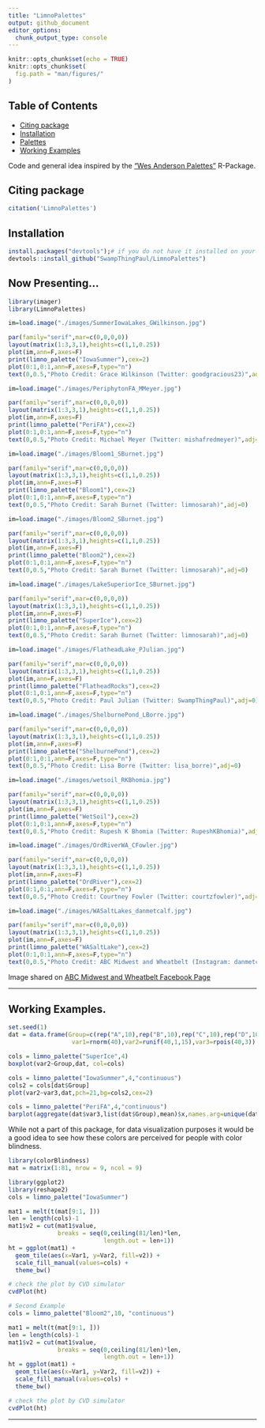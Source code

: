 ```yaml
---
title: "LimnoPalettes"
output: github_document
editor_options: 
  chunk_output_type: console
---
```


```r
knitr::opts_chunk$set(echo = TRUE)
knitr::opts_chunk$set(
  fig.path = "man/figures/"
)
```

## Table of Contents

* [Citing package](#cite)
* [Installation](#install)
* [Palettes](#examp)
* [Working Examples](#workexamp)

Code and general idea inspired by the ["Wes Anderson Palettes"](https://github.com/karthik/wesanderson) R-Package.

## Citing package <a name="cite"></a>

```r
citation('LimnoPalettes')
```

## Installation <a name="install"></a>

```r
install.packages("devtools");# if you do not have it installed on your PC
devtools::install_github("SwampThingPaul/LimnoPalettes")
```


## Now Presenting... <a name="examp"></a>

```r
library(imager)
library(LimnoPalettes)

im=load.image("./images/SummerIowaLakes_GWilkinson.jpg")

par(family="serif",mar=c(0,0,0,0))
layout(matrix(1:3,3,1),heights=c(1,1,0.25))
plot(im,ann=F,axes=F)
print(limno_palette("IowaSummer"),cex=2)
plot(0:1,0:1,ann=F,axes=F,type="n")
text(0,0.5,"Photo Credit: Grace Wilkinson (Twitter: goodgracious23)",adj=0)
```

```r
im=load.image("./images/PeriphytonFA_MMeyer.jpg")

par(family="serif",mar=c(0,0,0,0))
layout(matrix(1:3,3,1),heights=c(1,1,0.25))
plot(im,ann=F,axes=F)
print(limno_palette("PeriFA"),cex=2)
plot(0:1,0:1,ann=F,axes=F,type="n")
text(0,0.5,"Photo Credit: Michael Meyer (Twitter: mishafredmeyer)",adj=0)
```

```r
im=load.image("./images/Bloom1_SBurnet.jpg")

par(family="serif",mar=c(0,0,0,0))
layout(matrix(1:3,3,1),heights=c(1,1,0.25))
plot(im,ann=F,axes=F)
print(limno_palette("Bloom1"),cex=2)
plot(0:1,0:1,ann=F,axes=F,type="n")
text(0,0.5,"Photo Credit: Sarah Burnet (Twitter: limnosarah)",adj=0)
```

```r
im=load.image("./images/Bloom2_SBurnet.jpg")

par(family="serif",mar=c(0,0,0,0))
layout(matrix(1:3,3,1),heights=c(1,1,0.25))
plot(im,ann=F,axes=F)
print(limno_palette("Bloom2"),cex=2)
plot(0:1,0:1,ann=F,axes=F,type="n")
text(0,0.5,"Photo Credit: Sarah Burnet (Twitter: limnosarah)",adj=0)
```

```r
im=load.image("./images/LakeSuperiorIce_SBurnet.jpg")

par(family="serif",mar=c(0,0,0,0))
layout(matrix(1:3,3,1),heights=c(1,1,0.25))
plot(im,ann=F,axes=F)
print(limno_palette("SuperIce"),cex=2)
plot(0:1,0:1,ann=F,axes=F,type="n")
text(0,0.5,"Photo Credit: Sarah Burnet (Twitter: limnosarah)",adj=0)
```

```r
im=load.image("./images/FlatheadLake_PJulian.jpg")

par(family="serif",mar=c(0,0,0,0))
layout(matrix(1:3,3,1),heights=c(1,1,0.25))
plot(im,ann=F,axes=F)
print(limno_palette("FlatheadRocks"),cex=2)
plot(0:1,0:1,ann=F,axes=F,type="n")
text(0,0.5,"Photo Credit: Paul Julian (Twitter: SwampThingPaul)",adj=0)
```

```r
im=load.image("./images/ShelburnePond_LBorre.jpg")

par(family="serif",mar=c(0,0,0,0))
layout(matrix(1:3,3,1),heights=c(1,1,0.25))
plot(im,ann=F,axes=F)
print(limno_palette("ShelburnePond"),cex=2)
plot(0:1,0:1,ann=F,axes=F,type="n")
text(0,0.5,"Photo Credit: Lisa Borre (Twitter: lisa_borre)",adj=0)
```

```r
im=load.image("./images/wetsoil_RKBhomia.jpg")

par(family="serif",mar=c(0,0,0,0))
layout(matrix(1:3,3,1),heights=c(1,1,0.25))
plot(im,ann=F,axes=F)
print(limno_palette("WetSoil"),cex=2)
plot(0:1,0:1,ann=F,axes=F,type="n")
text(0,0.5,"Photo Credit: Rupesh K Bhomia (Twitter: RupeshKBhomia)",adj=0)
```

```r
im=load.image("./images/OrdRiverWA_CFowler.jpg")

par(family="serif",mar=c(0,0,0,0))
layout(matrix(1:3,3,1),heights=c(1,1,0.25))
plot(im,ann=F,axes=F)
print(limno_palette("OrdRiver"),cex=2)
plot(0:1,0:1,ann=F,axes=F,type="n")
text(0,0.5,"Photo Credit: Courtney Fowler (Twitter: courtzfowler)",adj=0)
```


```r
im=load.image("./images/WASaltLakes_danmetcalf.jpg")

par(family="serif",mar=c(0,0,0,0))
layout(matrix(1:3,3,1),heights=c(1,1,0.25))
plot(im,ann=F,axes=F)
print(limno_palette("WASaltLake"),cex=2)
plot(0:1,0:1,ann=F,axes=F,type="n")
text(0,0.5,"Photo Credit: ABC Midwest and Wheatbelt (Instagram: danmetcalf)",adj=0)
```

Image shared on [ABC Midwest and Wheatbelt Facebook Page](https://www.facebook.com/abcmidwestandwheatbelt/photos/a.321716205984/10158416054510985/)

***

## Working Examples. <a name="workexamp"></a>

```r
set.seed(1)
dat = data.frame(Group=c(rep("A",10),rep("B",10),rep("C",10),rep("D",10)),
                  var1=rnorm(40),var2=runif(40,1,15),var3=rpois(40,3))

cols = limno_palette("SuperIce",4)
boxplot(var2~Group,dat, col=cols)
```
```r
cols = limno_palette("IowaSummer",4,"continuous")
cols2 = cols[dat$Group]
plot(var2~var3,dat,pch=21,bg=cols2,cex=2)
```

```r
cols = limno_palette("PeriFA",4,"continuous")
barplot(aggregate(dat$var3,list(dat$Group),mean)$x,names.arg=unique(dat$Group),ylim=c(0,4),col=cols)

```

While not a part of this package, for data visualization purposes it would be a good idea to see how these colors are perceived for people with color blindness. 

```r
library(colorBlindness)
mat = matrix(1:81, nrow = 9, ncol = 9)

library(ggplot2)
library(reshape2)
cols = limno_palette("IowaSummer")

mat1 = melt(t(mat[9:1, ]))
len = length(cols)-1
mat1$v2 = cut(mat1$value,
              breaks = seq(0,ceiling(81/len)*len, 
                           length.out = len+1))
ht = ggplot(mat1) + 
  geom_tile(aes(x=Var1, y=Var2, fill=v2)) + 
  scale_fill_manual(values=cols) + 
  theme_bw()

# check the plot by CVD simulator
cvdPlot(ht)
```


```r
# Second Example
cols = limno_palette("Bloom2",10, "continuous")

mat1 = melt(t(mat[9:1, ]))
len = length(cols)-1
mat1$v2 = cut(mat1$value,
              breaks = seq(0,ceiling(81/len)*len, 
                           length.out = len+1))
ht = ggplot(mat1) + 
  geom_tile(aes(x=Var1, y=Var2, fill=v2)) + 
  scale_fill_manual(values=cols) + 
  theme_bw()

# check the plot by CVD simulator
cvdPlot(ht)
```

***
